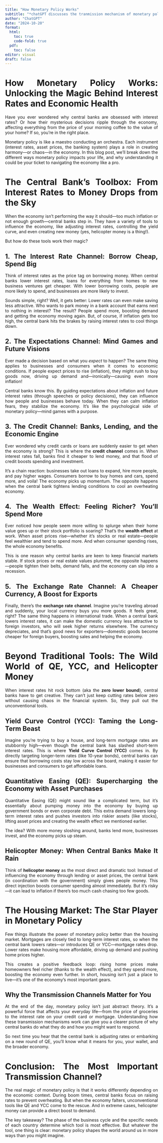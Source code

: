 ```yaml
---
title: "How Monetary Policy Works"
subtitle: "*chatGPT discusses the tranmission mechanism of monetary policy*"
author: "ChatGPT"
date: "2024-10-20"
format: 
  html:
    toc: true
    code-fold: true
  pdf:
    toc: false
editor: visual
draft: false 
---
```


<div align="justify">

# How Monetary Policy Works: Unlocking the Magic Behind Interest Rates and Economic Health

Have you ever wondered why central banks are obsessed with interest rates? Or how their mysterious decisions ripple through the economy, affecting everything from the price of your morning coffee to the value of your home? If so, you're in the right place.

Monetary policy is like a maestro conducting an orchestra. Each instrument (interest rates, asset prices, the banking system) plays a role in creating harmony---or chaos---in the economy. In this blog post, we'll break down the different ways monetary policy impacts your life, and why understanding it could be your ticket to navigating the economy like a pro.

# The Central Bank's Toolbox: From Interest Rates to Money Drops from the Sky

When the economy isn't performing the way it should---too much inflation or not enough growth---central banks step in. They have a variety of tools to influence the economy, like adjusting interest rates, controlling the yield curve, and even creating new money (yes, helicopter money is a thing!).

But how do these tools work their magic?

## 1. The Interest Rate Channel: Borrow Cheap, Spend Big

Think of interest rates as the price tag on borrowing money. When central banks lower interest rates, loans for everything from homes to new business ventures get cheaper. With lower borrowing costs, people are more likely to spend, and businesses are more likely to invest.

Sounds simple, right? Well, it gets better: Lower rates can even make saving less attractive. Who wants to park money in a bank account that earns next to nothing in interest? The result? People spend more, boosting demand and getting the economy moving again. But, of course, if inflation gets too high, the central bank hits the brakes by raising interest rates to cool things down.

## 2. The Expectations Channel: Mind Games and Future Visions

Ever made a decision based on what you *expect* to happen? The same thing applies to businesses and consumers when it comes to economic conditions. If people expect prices to rise (inflation), they might rush to buy goods now, driving up demand and---ironically---causing even more inflation!

Central banks know this. By guiding expectations about inflation and future interest rates (through speeches or policy decisions), they can influence how people and businesses behave today. When they can calm inflation fears, they stabilize the economy. It's like the psychological side of monetary policy---mind games with a purpose.

## 3. The Credit Channel: Banks, Lending, and the Economic Engine

Ever wondered why credit cards or loans are suddenly easier to get when the economy is strong? This is where the **credit channel** comes in. When interest rates fall, banks find it cheaper to lend money, and that flood of credit boosts spending and investment.

It's a chain reaction: businesses take out loans to expand, hire more people, and pay higher wages. Consumers borrow to buy homes and cars, spend more, and voila! The economy picks up momentum. The opposite happens when the central bank tightens lending conditions to cool an overheating economy.

## 4. The Wealth Effect: Feeling Richer? You'll Spend More

Ever noticed how people seem more willing to splurge when their home value goes up or their stock portfolio is soaring? That's the **wealth effect** at work. When asset prices rise---whether it's stocks or real estate---people feel wealthier and tend to spend more. And when consumer spending rises, the whole economy benefits.

This is one reason why central banks are keen to keep financial markets stable. If stock prices or real estate values plummet, the opposite happens---people tighten their belts, demand falls, and the economy can slip into a recession.

## 5. The Exchange Rate Channel: A Cheaper Currency, A Boost for Exports

Finally, there's the **exchange rate channel**. Imagine you're traveling abroad and suddenly, your local currency buys you more goods. It feels great, right? The same thing happens in international trade. When a central bank lowers interest rates, it can make the domestic currency less attractive to foreign investors, who will seek higher returns elsewhere. The currency depreciates, and that's good news for exporters---domestic goods become cheaper for foreign buyers, boosting sales and helping the economy.

# Beyond Traditional Tools: The Wild World of QE, YCC, and Helicopter Money

When interest rates hit rock bottom (aka the **zero lower bound**), central banks have to get creative. They can't just keep cutting rates below zero without causing chaos in the financial system. So, they pull out the unconventional tools.

## Yield Curve Control (YCC): Taming the Long-Term Beast

Imagine you're trying to buy a house, and long-term mortgage rates are stubbornly high---even though the central bank has slashed short-term interest rates. This is where **Yield Curve Control (YCC)** comes in. By directly targeting longer-term rates (like 10-year bonds), central banks can ensure that borrowing costs stay low across the board, making it easier for businesses and consumers to get affordable loans.

## Quantitative Easing (QE): Supercharging the Economy with Asset Purchases

Quantitative Easing (QE) might sound like a complicated term, but it's essentially about pumping money into the economy by buying up government bonds or even corporate debt. This extra demand lowers long-term interest rates and pushes investors into riskier assets (like stocks), lifting asset prices and creating the wealth effect we mentioned earlier.

The idea? With more money sloshing around, banks lend more, businesses invest, and the economy picks up steam.

## Helicopter Money: When Central Banks Make It Rain

Think of **helicopter money** as the most direct and dramatic tool: Instead of influencing the economy through lending or asset prices, the central bank (in coordination with the government) simply gives people money. This direct injection boosts consumer spending almost immediately. But it's risky---it can lead to inflation if there's too much cash chasing too few goods.

# The Housing Market: The Star Player in Monetary Policy

Few things illustrate the power of monetary policy better than the housing market. Mortgages are closely tied to long-term interest rates, so when the central bank lowers rates---or introduces QE or YCC---mortgage rates drop. Lower rates make housing more affordable, driving up demand and pushing home prices higher.

This creates a positive feedback loop: rising home prices make homeowners feel richer (thanks to the wealth effect), and they spend more, boosting the economy even further. In short, housing isn't just a place to live---it's one of the economy's most important gears.

## Why the Transmission Channels Matter for You

At the end of the day, monetary policy isn't just abstract theory. It's a powerful force that affects your everyday life---from the price of groceries to the interest rate on your credit card or mortgage. Understanding how these transmission mechanisms work can give you a clearer picture of why central banks do what they do and how you might want to respond.

So next time you hear that the central bank is adjusting rates or embarking on a new round of QE, you'll know what it means for you, your wallet, and the broader economy.

# Conclusion: The Most Important Transmission Channel?

The real magic of monetary policy is that it works differently depending on the economic context. During boom times, central banks focus on raising rates to prevent overheating. But when the economy falters, unconventional tools like QE and YCC come to the rescue. And in extreme cases, helicopter money can provide a direct boost to demand.

The key takeaway? The phase of the business cycle and the specific needs of each country determine which tool is most effective. But whatever the tool, one thing is clear: monetary policy shapes the world around us in more ways than you might imagine.
